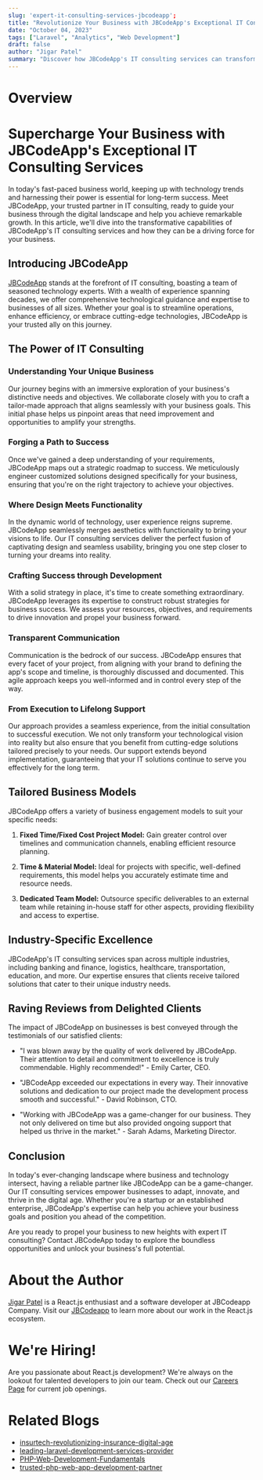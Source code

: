 ```yaml
---
slug: 'expert-it-consulting-services-jbcodeapp';
title: "Revolutionize Your Business with JBCodeApp's Exceptional IT Consulting Services"
date: "October 04, 2023"
tags: ["Laravel", "Analytics", "Web Development"]
draft: false
author: "Jigar Patel"
summary: "Discover how JBCodeApp's IT consulting services can transform your business by bridging the gap between technology and your objectives, empowering you to adapt and thrive in the digital age."
---
```


# Overview

<TOCInline toc={props.toc} exclude="Overview" toHeading={2} />

# Supercharge Your Business with JBCodeApp's Exceptional IT Consulting Services

In today's fast-paced business world, keeping up with technology trends and harnessing their power is essential for long-term success. Meet JBCodeApp, your trusted partner in IT consulting, ready to guide your business through the digital landscape and help you achieve remarkable growth. In this article, we'll dive into the transformative capabilities of JBCodeApp's IT consulting services and how they can be a driving force for your business.

## Introducing JBCodeApp

[JBCodeApp](https://jbcodeapp.com/) stands at the forefront of IT consulting, boasting a team of seasoned technology experts. With a wealth of experience spanning decades, we offer comprehensive technological guidance and expertise to businesses of all sizes. Whether your goal is to streamline operations, enhance efficiency, or embrace cutting-edge technologies, JBCodeApp is your trusted ally on this journey.

## The Power of IT Consulting

### Understanding Your Unique Business

Our journey begins with an immersive exploration of your business's distinctive needs and objectives. We collaborate closely with you to craft a tailor-made approach that aligns seamlessly with your business goals. This initial phase helps us pinpoint areas that need improvement and opportunities to amplify your strengths.

### Forging a Path to Success

Once we've gained a deep understanding of your requirements, JBCodeApp maps out a strategic roadmap to success. We meticulously engineer customized solutions designed specifically for your business, ensuring that you're on the right trajectory to achieve your objectives.

### Where Design Meets Functionality

In the dynamic world of technology, user experience reigns supreme. JBCodeApp seamlessly merges aesthetics with functionality to bring your visions to life. Our IT consulting services deliver the perfect fusion of captivating design and seamless usability, bringing you one step closer to turning your dreams into reality.

### Crafting Success through Development

With a solid strategy in place, it's time to create something extraordinary. JBCodeApp leverages its expertise to construct robust strategies for business success. We assess your resources, objectives, and requirements to drive innovation and propel your business forward.

### Transparent Communication

Communication is the bedrock of our success. JBCodeApp ensures that every facet of your project, from aligning with your brand to defining the app's scope and timeline, is thoroughly discussed and documented. This agile approach keeps you well-informed and in control every step of the way.

### From Execution to Lifelong Support

Our approach provides a seamless experience, from the initial consultation to successful execution. We not only transform your technological vision into reality but also ensure that you benefit from cutting-edge solutions tailored precisely to your needs. Our support extends beyond implementation, guaranteeing that your IT solutions continue to serve you effectively for the long term.

## Tailored Business Models

JBCodeApp offers a variety of business engagement models to suit your specific needs:

1. **Fixed Time/Fixed Cost Project Model:** Gain greater control over timelines and communication channels, enabling efficient resource planning.

2. **Time & Material Model:** Ideal for projects with specific, well-defined requirements, this model helps you accurately estimate time and resource needs.

3. **Dedicated Team Model:** Outsource specific deliverables to an external team while retaining in-house staff for other aspects, providing flexibility and access to expertise.

## Industry-Specific Excellence

JBCodeApp's IT consulting services span across multiple industries, including banking and finance, logistics, healthcare, transportation, education, and more. Our expertise ensures that clients receive tailored solutions that cater to their unique industry needs.

## Raving Reviews from Delighted Clients

The impact of JBCodeApp on businesses is best conveyed through the testimonials of our satisfied clients:

- "I was blown away by the quality of work delivered by JBCodeApp. Their attention to detail and commitment to excellence is truly commendable. Highly recommended!" - Emily Carter, CEO.

- "JBCodeApp exceeded our expectations in every way. Their innovative solutions and dedication to our project made the development process smooth and successful." - David Robinson, CTO.

- "Working with JBCodeApp was a game-changer for our business. They not only delivered on time but also provided ongoing support that helped us thrive in the market." - Sarah Adams, Marketing Director.

## Conclusion

In today's ever-changing landscape where business and technology intersect, having a reliable partner like JBCodeApp can be a game-changer. Our IT consulting services empower businesses to adapt, innovate, and thrive in the digital age. Whether you're a startup or an established enterprise, JBCodeApp's expertise can help you achieve your business goals and position you ahead of the competition.

Are you ready to propel your business to new heights with expert IT consulting? Contact JBCodeApp today to explore the boundless opportunities and unlock your business's full potential.

# About the Author

[Jigar Patel](https://expertlaravel.com) is a React.js enthusiast and a software developer at JBCodeapp Company. Visit our [JBCodeapp](https://jbcodeapp.com) to learn more about our work in the React.js ecosystem.

# We're Hiring!

Are you passionate about React.js development? We're always on the lookout for talented developers to join our team. Check out our [Careers Page](https://jbcodeapp.com/career) for current job openings.

# Related Blogs

- [insurtech-revolutionizing-insurance-digital-age](insurtech-revolutionizing-insurance-digital-age.mdx)
- [leading-laravel-development-services-provider](leading-laravel-development-services-provider.mdx)
- [PHP-Web-Development-Fundamentals](PHP-Web-Development-Fundamentals.mdx)
- [trusted-php-web-app-development-partner](trusted-php-web-app-development-partner.mdx)
